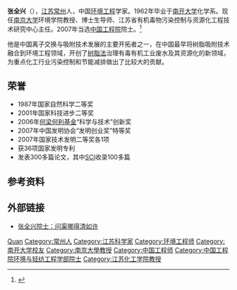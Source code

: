 '''张全兴'''（{{bd|1938年|12月10日|}}），[[江苏|江苏]][[常州|常州]]人，中国[[环境工程|环境工程]]学家。1962年毕业于[[南开大学|南开大学]]化学系。现任[[南京大学|南京大学]]环境学院教授、博士生导师、江苏省有机毒物污染控制与资源化工程技术研究中心主任。2007年当选[[中国工程院|中国工程院]]院士。<ref>{{cite web| url=http://www.mr699.cn/html/8944.html| language=| title=张全兴| publisher=名人网| date=2008-07-28| accessdate=}}{{dead link|date=2018年2月 |bot=InternetArchiveBot |fix-attempted=yes }}</ref>

他是中国离子交换与吸附技术发展的主要开拓者之一，在中国最早将树脂吸附技术融合到环境工程领域，开创了[[树脂法|树脂法]]治理有毒有机工业废水及其资源化的新领域，为重点化工行业污染控制和节能减排做出了比较大的贡献。

== 荣誉 ==
*1987年国家自然科学二等奖
*2001年国家科技进步二等奖
*2006年[[何梁何利基金|何梁何利基金]]“科学与技术”创新奖
*2007年中国发明协会“发明创业奖”特等奖
*2007年国家技术发明二等奖各1项
*获36项国家发明专利
*发表300多篇论文，其中[[SCI|SCI]]收录100多篇

== 参考资料 ==
{{reflist}}

== 外部链接 ==
* [http://news.nankai.edu.cn/nkrw/system/2008/02/29/000014269.shtml 张全兴院士：问渠哪得清如许] {{Wayback|url=http://news.nankai.edu.cn/nkrw/system/2008/02/29/000014269.shtml |date=20160305020649 }}

{{中国工程院环境与轻纺工程学部院士}}

{{Authority control}}
{{DEFAULTSORT:Zhang张}}
[[Category:张姓|Quan]]
[[Category:常州人|Category:常州人]]
[[Category:江苏科学家|Category:江苏科学家]]
[[Category:环境工程师|Category:环境工程师]]
[[Category:南开大学校友|Category:南开大学校友]]
[[Category:南京大學教授|Category:南京大學教授]]
[[Category:中国工程师|Category:中国工程师]]
[[Category:中国工程院环境与轻纺工程学部院士|Category:中国工程院环境与轻纺工程学部院士]]
[[Category:江苏化工学院教授|Category:江苏化工学院教授]]